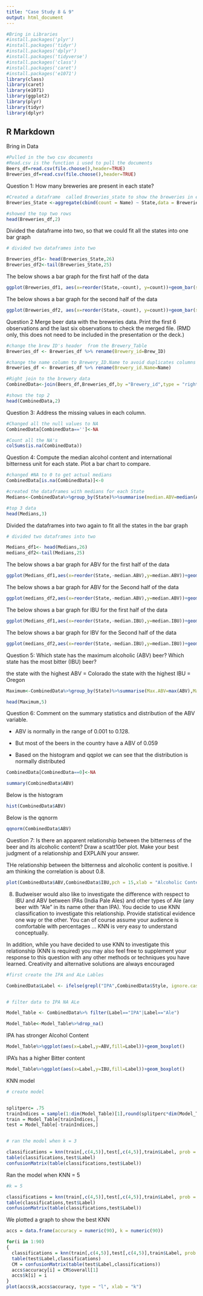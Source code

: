 ```yaml
---
title: "Case Study 8 & 9"
output: html_document
---
```


```r
#Bring in Libraries
#install.packages('plyr')
#install.packages('tidyr')
#install.packages('dplyr')
#install.packages('tidyverse')
#install.packages('class')
#install.packages('caret')
#install.packages('e1071')
library(class)
library(caret)
library(e1071)
library(ggplot2)
library(plyr)     
library(tidyr)   
library(dplyr)
```

## R Markdown

Bring in Data

```r

#Pulled in the two csv documents
#Read.csv is the function i used to pull the documents
Beers_df=read.csv(file.choose(),header=TRUE)
Breweries_df=read.csv(file.choose(),header=TRUE)

```


Question 1: How many breweries are present in each state?

```r
#Created a dataframe  called Breweries_state to show the breweries in each State
Breweries_State <-aggregate(cbind(count = Name) ~ State,data = Breweries_df,FUN=function(x){NROW(x)})

#showed the top two rows
head(Breweries_df,2)
```



Divided the dataframe into two, so that we could fit all the states into one bar graph  

```r

# divided two dataframes into two

Breweries_df1<- head(Breweries_State,26)
Breweries_df2<-tail(Breweries_State,25)

```


The below shows a bar graph for the first half of the data

```r

ggplot(Breweries_df1, aes(x=reorder(State,-count), y=count))+geom_bar(stat = 'identity')+geom_text(aes(label=count),vjust=0, size=3.5)+ggtitle("State Vs Breweries")+xlab("State") + ylab("No Of Breweries")


```

The below shows a bar graph for the second half of the data

```r

ggplot(Breweries_df2, aes(x=reorder(State,-count), y=count))+geom_bar(stat = 'identity')+geom_text(aes(label=count),vjust=0, size=3.5)+ggtitle("State Vs Breweries")+xlab("State") + ylab("No Of Breweries")


```



Question 2   Merge beer data with the breweries data. Print the first 6 observations and the last six observations to check the merged file.  (RMD only, this does not need to be included in the presentation or the deck.)

```r

#change the brew ID's header  from the Brewery_Table 
Breweries_df <- Breweries_df %>% rename(Brewery_id=Brew_ID)

#change the name column to Brewery_ID.Name to avoid duplicates columns
Breweries_df <- Breweries_df %>% rename(Brewery_id.Name=Name)

#Right join to the brewery data
CombinedData<-join(Beers_df,Breweries_df,by ="Brewery_id",type = "right")

#shows the top 2 
head(CombinedData,2)
```



Question 3: Address the missing values in each column.

```r

#Changed all the null values to NA
CombinedData[CombinedData=='']<-NA

#Count all the NA's
colSums(is.na(CombinedData))

```


Question 4: Compute the median alcohol content and international bitterness unit for each state. Plot a bar chart to compare.


```r

#changed #NA to 0 to get actual medians
CombinedData[is.na(CombinedData)]<-0

#created the dataframes with medians for each State
Medians<-CombinedData%>%group_by(State)%>%summarise(median.ABV=median(ABV),median.IBU=median(IBU))

#top 3 data
head(Medians,3)
```


Divided the dataframes into two again to fit all the states in the bar graph 

```r

# divided two dataframes into two

Medians_df1<- head(Medians,26)
medians_df2<-tail(Medians,25)

```


The below shows a bar graph for ABV for the first half of the data

```r

ggplot(Medians_df1,aes(x=reorder(State,-median.ABV),y=median.ABV))+geom_bar(stat ='identity')+ggtitle("State vs ABV")+xlab("State")+ylab("Median Of ABV")


```



The below shows a bar graph for ABV for the Second half of the data

```r

ggplot(medians_df2,aes(x=reorder(State,-median.ABV),y=median.ABV))+geom_bar(stat ='identity')+ggtitle("State vs ABV")+xlab("State")+ylab("Median Of ABV")


```



The below shows a bar graph for IBU for the first half of the data

```r

ggplot(Medians_df1,aes(x=reorder(State,-median.IBU),y=median.IBU))+geom_bar(stat ='identity')+ggtitle("State vs IBU")+xlab("State")+ylab("Median Of IBU")


```


The below shows a bar graph for IBV for the Second half of the data

```r

ggplot(medians_df2,aes(x=reorder(State,-median.IBU),y=median.IBU))+geom_bar(stat ='identity')+ggtitle("State vs IBU")+xlab("State")+ylab("Median Of IBU")


```

Question 5: Which state has the maximum alcoholic (ABV) beer? Which state has the most bitter (IBU) beer?

the state with the highest ABV = Colorado
the state with the highest IBU = Oregon

```r

Maximum<-CombinedData%>%group_by(State)%>%summarise(Max.ABV=max(ABV),Max.IBU=max(IBU))

head(Maximum,5)
```


Question 6: Comment on the summary statistics and distribution of the ABV variable.

- ABV is normally in the range of 0.001 to 0.128. 
- But most of the beers in the country have a ABV of 0.059

- Based on the histogram and qqplot we can see that the distribution is normally distributed

```r


CombinedData[CombinedData==0]<-NA

summary(CombinedData$ABV)

```


Below is the histogram

```r

hist(CombinedData$ABV)

```

Below is the qqnorm

```r
qqnorm(CombinedData$ABV)

```



Question 7: Is there an apparent relationship between the bitterness of the beer and its alcoholic content? Draw a scatt10er plot.  Make your best judgment of a relationship and EXPLAIN your answer.

THe relationship between the bitterness and alcoholic content is positive. I am thinking the correlation is about 0.8.


```r

plot(CombinedData$ABV,CombinedData$IBU,pch = 15,xlab = "Alcoholic Content",ylab = "Bittternes", main = "Alcohol vs Bitternes")

```

8.  Budweiser would also like to investigate the difference with respect to IBU and ABV between IPAs (India Pale Ales) and other types of Ale (any beer with “Ale” in its name other than IPA).  You decide to use KNN classification to investigate this relationship.  Provide statistical evidence one way or the other. You can of course assume your audience is comfortable with percentages … KNN is very easy to understand conceptually.

In addition, while you have decided to use KNN to investigate this relationship (KNN is required) you may also feel free to supplement your response to this question with any other methods or techniques you have learned.  Creativity and alternative solutions are always encouraged


```r

#first create the IPA and ALe Lables 

CombinedData$Label <- ifelse(grepl("IPA",CombinedData$Style, ignore.case=T),"IPA",ifelse(grepl("Ale",CombinedData$Style,ignore.case = T),"Ale","other"))


# filter data to IPA NA ALe

Model_Table <- CombinedData%>% filter(Label=="IPA"|Label=="Ale")

Model_Table<-Model_Table%>%drop_na()
```

IPA has stronger Alcohol Content

```r
Model_Table%>%ggplot(aes(x=Label,y=ABV,fill=Label))+geom_boxplot()

```



IPA's has a higher Bitter content
```r
Model_Table%>%ggplot(aes(x=Label,y=IBU,fill=Label))+geom_boxplot()

```
KNN model
```r

# create model


splitperc= .75
trainIndices = sample(1:dim(Model_Table)[1],round(splitperc*dim(Model_Table)[1]))
train = Model_Table[trainIndices,]
test = Model_Table[-trainIndices,]


# ran the model when k = 3

classifications = knn(train[,c(4,5)],test[,c(4,5)],train$Label, prob = TRUE, k = 3)
table(classifications,test$Label)
confusionMatrix(table(classifications,test$Label))
```


Ran the model when KNN = 5

```r
#k = 5

classifications = knn(train[,c(4,5)],test[,c(4,5)],train$Label, prob = TRUE, k =5)
table(classifications,test$Label)
confusionMatrix(table(classifications,test$Label))
```

We plotted a graph to show the best KNN


```r
accs = data.frame(accuracy = numeric(90), k = numeric(90))

for(i in 1:90)
{
  classifications = knn(train[,c(4,5)],test[,c(4,5)],train$Label, prob = TRUE, k = i)
  table(test$Label,classifications)
  CM = confusionMatrix(table(test$Label,classifications))
  accs$accuracy[i] = CM$overall[1]
  accs$k[i] = i
}
plot(accs$k,accs$accuracy, type = "l", xlab = "k")


```
